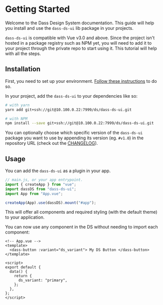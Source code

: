 
<Meta title="Welcome" />

# Getting Started

Welcome to the Dass Design System documentation. This guide will help you install and use the `dass-ds-ui` lib package in your projects.

`dass-ds-ui` is compatible with Vue v3.0 and above. Since the project isn't hosted in a package registry such as NPM yet, you will need to add it to your project through the private repo to start using it. This tutorial will help with all the steps.

## Installation

First, you need to set up your environment. [Follow these instructions](https://sga.grupodass.com.br/bitbucket/projects/DS/repos/ds-ui/browse/docs/INSTALL.md) to do so.

In your project, add the `dass-ds-ui` to your dependencies like so:

```bash
# with yarn
yarn add git+ssh://git@10.100.0.22:7999/ds/dass-ds-ui.git

# with NPM
npm install --save git+ssh://git@10.100.0.22:7999/ds/dass-ds-ui.git
```

You can optionally choose which specific version of the `dass-ds-ui` package you want to use by appending its version (eg. `#v1.0`) in the repository URL (check out the [CHANGELOG](https://sga.grupodass.com.br/bitbucket/projects/DS/repos/ds-ui/browse/docs/CHANGELOG.md)).

## Usage

You can add the `dass-ds-ui` as a plugin in your app.

```js
// main.js, or your app entrypoint.
import { createApp } from "vue";
import dassDS from "dass-ds-ui";
import App from "App.vue";

createApp(App).use(dassDS).mount("#app");
```

This will offer all components and required styling (with the default theme) to your application.

You can now use any component in the DS without needing to import each component:

```vue
<!-- App.vue -->
<template>
  <dass-button :variant="ds_variant"> My DS Button </dass-button>
</template>

<script>
export default {
  data() {
    return {
      ds_variant: "primary",
    };
  },
};
</script>
```
